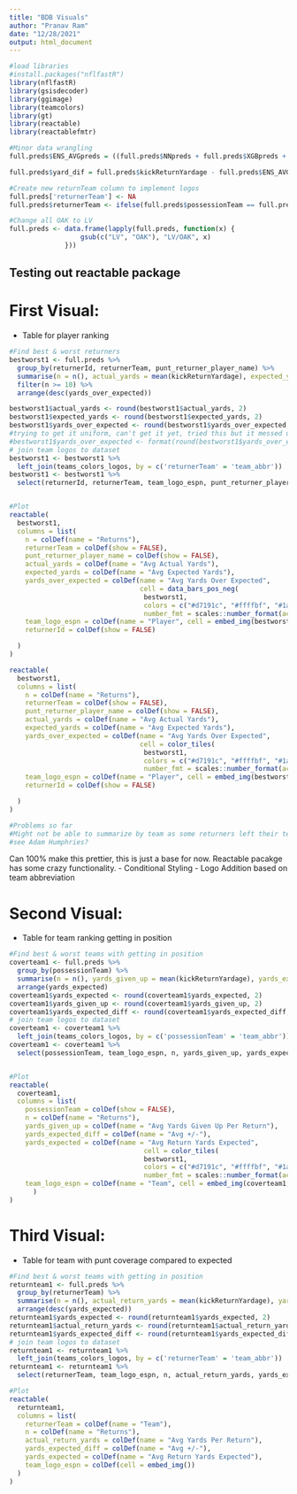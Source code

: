 ```yaml
---
title: "BDB Visuals"
author: "Pranav Ram"
date: "12/28/2021"
output: html_document
---
```


```r
#load libraries
#install.packages("nflfastR")
library(nflfastR)
library(gsisdecoder)
library(ggimage)
library(teamcolors)
library(gt)
library(reactable)
library(reactablefmtr)
```


```r
#Minor data wrangling
full.preds$ENS_AVGpreds = ((full.preds$NNpreds + full.preds$XGBpreds + full.preds$OFFpreds)/3)

full.preds$yard_dif = full.preds$kickReturnYardage - full.preds$ENS_AVGpreds

#Create new returnTeam column to implement logos
full.preds['returnerTeam'] <- NA
full.preds$returnerTeam <- ifelse(full.preds$possessionTeam == full.preds$homeTeamAbbr, full.preds$visitorTeamAbbr, full.preds$homeTeamAbbr)

#Change all OAK to LV
full.preds <- data.frame(lapply(full.preds, function(x) {
                  gsub(c("LV", "OAK"), "LV/OAK", x)
              }))

```


## Testing out reactable package

# First Visual:
- Table for player ranking
```r

#Find best & worst returners
bestworst1 <- full.preds %>% 
  group_by(returnerId, returnerTeam, punt_returner_player_name) %>%
  summarise(n = n(), actual_yards = mean(kickReturnYardage), expected_yards = mean(ENS_AVGpreds), yards_over_expected = mean(yard_dif)) %>%
  filter(n >= 10) %>%
  arrange(desc(yards_over_expected))

bestworst1$actual_yards <- round(bestworst1$actual_yards, 2)
bestworst1$expected_yards <- round(bestworst1$expected_yards, 2)
bestworst1$yards_over_expected <- round(bestworst1$yards_over_expected, 2)
#trying to get it uniform, can't get it yet, tried this but it messed up the sorting
#bestworst1$yards_over_expected <- format(round(bestworst1$yards_over_expected, 2), nsmall = 2)
# join team logos to dataset
bestworst1 <- bestworst1 %>%
  left_join(teams_colors_logos, by = c('returnerTeam' = 'team_abbr'))
bestworst1 <- bestworst1 %>%
  select(returnerId, returnerTeam, team_logo_espn, punt_returner_player_name, n, actual_yards, expected_yards, yards_over_expected)


#Plot
reactable(
  bestworst1,
  columns = list(
    n = colDef(name = "Returns"),
    returnerTeam = colDef(show = FALSE),
    punt_returner_player_name = colDef(show = FALSE),
    actual_yards = colDef(name = "Avg Actual Yards"),
    expected_yards = colDef(name = "Avg Expected Yards"),
    yards_over_expected = colDef(name = "Avg Yards Over Expected",
                                 cell = data_bars_pos_neg(
                                  bestworst1,
                                  colors = c("#d7191c", "#ffffbf", "#1a9641"),
                                  number_fmt = scales::number_format(accuracy = 0.01))),
    team_logo_espn = colDef(name = "Player", cell = embed_img(bestworst1, label = "punt_returner_player_name")),
    returnerId = colDef(show = FALSE)

  )
)

reactable(
  bestworst1,
  columns = list(
    n = colDef(name = "Returns"),
    returnerTeam = colDef(show = FALSE),
    punt_returner_player_name = colDef(show = FALSE),
    actual_yards = colDef(name = "Avg Actual Yards"),
    expected_yards = colDef(name = "Avg Expected Yards"),
    yards_over_expected = colDef(name = "Avg Yards Over Expected",
                                 cell = color_tiles(
                                  bestworst1,
                                  colors = c("#d7191c", "#ffffbf", "#1a9641"),
                                  number_fmt = scales::number_format(accuracy = 0.01))),
    team_logo_espn = colDef(name = "Player", cell = embed_img(bestworst1, label = "punt_returner_player_name")),
    returnerId = colDef(show = FALSE)

  )
)

#Problems so far
#Might not be able to summarize by team as some returners left their teams midseason:
#see Adam Humphries?

```
Can 100% make this prettier, this is just a base for now. Reactable pacakge has some crazy functionality.
- Conditional Styling
- Logo Addition based on team abbreviation


# Second Visual:
- Table for team ranking getting in position
```r
#Find best & worst teams with getting in position
coverteam1 <- full.preds %>% 
  group_by(possessionTeam) %>% 
  summarise(n = n(), yards_given_up = mean(kickReturnYardage), yards_expected = mean(ENS_AVGpreds), yards_expected_diff = mean(yard_dif)) %>%
  arrange(yards_expected)
coverteam1$yards_expected <- round(coverteam1$yards_expected, 2)
coverteam1$yards_given_up <- round(coverteam1$yards_given_up, 2)
coverteam1$yards_expected_diff <- round(coverteam1$yards_expected_diff, 2)
# join team logos to dataset
coverteam1 <- coverteam1 %>%
  left_join(teams_colors_logos, by = c('possessionTeam' = 'team_abbr'))
coverteam1 <- coverteam1 %>%
  select(possessionTeam, team_logo_espn, n, yards_given_up, yards_expected, yards_expected_diff)


#Plot
reactable(
  coverteam1,
  columns = list(
    possessionTeam = colDef(show = FALSE),
    n = colDef(name = "Returns"),
    yards_given_up = colDef(name = "Avg Yards Given Up Per Return"),
    yards_expected_diff = colDef(name = "Avg +/-"),
    yards_expected = colDef(name = "Avg Return Yards Expected",
                                  cell = color_tiles(
                                  bestworst1,
                                  colors = c("#d7191c", "#ffffbf", "#1a9641"),
                                  number_fmt = scales::number_format(accuracy = 0.01))),
    team_logo_espn = colDef(name = "Team", cell = embed_img(coverteam1, label = "possessionTeam"))
      )
)
```


# Third Visual:
- Table for team with punt coverage compared to expected
```r
#Find best & worst teams with getting in position
returnteam1 <- full.preds %>% 
  group_by(returnerTeam) %>% 
  summarise(n = n(), actual_return_yards = mean(kickReturnYardage), yards_expected = mean(ENS_AVGpreds), yards_expected_diff = mean(yard_dif)) %>%
  arrange(desc(yards_expected))
returnteam1$yards_expected <- round(returnteam1$yards_expected, 2)
returnteam1$actual_return_yards <- round(returnteam1$actual_return_yards, 2)
returnteam1$yards_expected_diff <- round(returnteam1$yards_expected_diff, 2)
# join team logos to dataset
returnteam1 <- returnteam1 %>%
  left_join(teams_colors_logos, by = c('returnerTeam' = 'team_abbr'))
returnteam1 <- returnteam1 %>%
  select(returnerTeam, team_logo_espn, n, actual_return_yards, yards_expected, yards_expected_diff)

#Plot
reactable(
  returnteam1,
  columns = list(
    returnerTeam = colDef(name = "Team"),
    n = colDef(name = "Returns"),
    actual_return_yards = colDef(name = "Avg Yards Per Return"),
    yards_expected_diff = colDef(name = "Avg +/-"),
    yards_expected = colDef(name = "Avg Return Yards Expected"),
    team_logo_espn = colDef(cell = embed_img())
  )
)

```